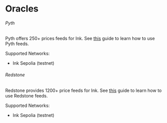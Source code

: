 # Oracles

###### Pyth

Pyth offers 250+ prices feeds for Ink.
See [this](https://docs.pyth.network/price-feeds/getting-started) guide to learn how to use Pyth feeds.

Supported Networks:

* Ink Sepolia (testnet)

###### Redstone

Redstone provides 1200+ price feeds for Ink.
See [this](https://docs.redstone.finance/docs/introduction/) guide to learn how to use Redstone feeds.

Supported Networks:

* Ink Sepolia (testnet)
